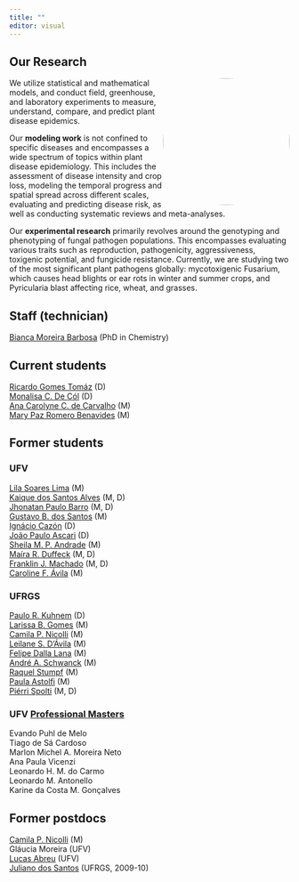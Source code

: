 ```yaml
---
title: ""
editor: visual
---
```


## Our Research

![](figs/lab1.jpg){style="float:right; border-radius: 50%" width="228"}

We utilize statistical and mathematical models, and conduct field, greenhouse, and laboratory experiments to measure, understand, compare, and predict plant disease epidemics.

Our **modeling work** is not confined to specific diseases and encompasses a wide spectrum of topics within plant disease epidemiology. This includes the assessment of disease intensity and crop loss, modeling the temporal progress and spatial spread across different scales, evaluating and predicting disease risk, as well as conducting systematic reviews and meta-analyses.

Our **experimental research** primarily revolves around the genotyping and phenotyping of fungal pathogen populations. This encompasses evaluating various traits such as reproduction, pathogenicity, aggressiveness, toxigenic potential, and fungicide resistance. Currently, we are studying two of the most significant plant pathogens globally: mycotoxigenic Fusarium, which causes head blights or ear rots in winter and summer crops, and Pyricularia blast affecting rice, wheat, and grasses.

## Staff (technician)

[Bianca Moreira Barbosa](https://scholar.google.com.br/citations?hl=pt-BR&user=skRIMCIAAAAJ&view_op=list_works&sortby=pubdate) (PhD in Chemistry)\

## Current students

[Ricardo Gomes Tomáz](https://twitter.com/tomazrg) (D)\
[Monalisa C. De Cól](https://twitter.com/monalisacdc) (D)\
[Ana Carolyne C. de Carvalho](https://twitter.com/AnaCostaCarv) (M)\
[Mary Paz Romero Benavides](https://www.linkedin.com/in/mary-paz-romero-benavides-12073a1ab/) (M)\

## Former students

### UFV

[Lila Soares Lima](https://www.linkedin.com/in/lila-lima-37a51a169/) (M)\
[Kaique dos Santos Alves](https://twitter.com/AlvesKS_) (M, D)\
[Jhonatan Paulo Barro](https://twitter.com/jhonatan_barro) (M, D)\
[Gustavo B. dos Santos](https://www.linkedin.com/in/gustavo-bilibio-dos-santos-a85206140/?originalSubdomain=br) (M)\
[Ignácio Cazón](https://twitter.com/li_cazon) (D)\
[João Paulo Ascari](https://twitter.com/Joao_P_Ascari) (D)\
[Sheila M. P. Andrade](https://twitter.com/sheilaandrade46) (M)\
[Maíra R. Duffeck](https://twitter.com/MahDuffeck) (M, D)\
[Franklin J. Machado](http://www.dfp.ufv.br/departamento/docentes/franklin-jackson-machado/) (M, D)\
[Caroline F. Ávila](https://www.linkedin.com/in/caroline-fernanda-de-avila/?originalSubdomain=br) (M)\

### UFRGS

[Paulo R. Kuhnem](https://www.linkedin.com/in/paulo-roberto-kuhnem-junior-81871b7a/?originalSubdomain=br) (D)\
[Larissa B. Gomes](https://www.linkedin.com/in/larissa-bitencourt-gomes-9a9138151/?originalSubdomain=br) (M)\
[Camila P. Nicolli](https://scholar.google.com/citations?hl=en&user=oRAnEDgAAAAJ&view_op=list_works&sortby=pubdate) (M)\
[Leilane S. D'Ávila](https://scholar.google.com.br/citations?hl=pt-BR&user=SX5_arwAAAAJ&view_op=list_works&sortby=pubdate) (M)\
[Felipe Dalla Lana](https://twitter.com/felipedallalana?lang=en) (M)\
[André A. Schwanck](https://scholar.google.com/citations?hl=pt-BR&user=nNkzz1YAAAAJ&view_op=list_works&sortby=pubdate) (M)\
[Raquel Stumpf](https://www.linkedin.com/in/raquel-stumpf-057a098b/?originalSubdomain=br) (M)\
[Paula Astolfi](https://www.linkedin.com/in/paula-astolfi-a0540330/?originalSubdomain=br) (M)\
[Piérri Spolti](https://twitter.com/SpoltiPierri?ref_src=twsrc%5Egoogle%7Ctwcamp%5Eserp%7Ctwgr%5Eauthor) (M, D)

### UFV [Professional Masters](http://www.mpdefesa.ufv.br/)

Evando Puhl de Melo\
Tiago de Sá Cardoso\
Marlon Michel A. Moreira Neto\
Ana Paula Vicenzi\
Leonardo H. M. do Carmo\
Leonardo M. Antonello\
Karine da Costa M. Gonçalves\

## Former postdocs

[Camila P. Nicolli](https://scholar.google.com/citations?hl=en&user=oRAnEDgAAAAJ&view_op=list_works&sortby=pubdate) (M)\
Gláucia Moreira (UFV)\
[Lucas Abreu](https://www.dfp.ufv.br/departamento/docentes/lucas-m-abreu/) (UFV)\
[Juliano dos Santos](http://lattes.cnpq.br/7345271227384030) (UFRGS, 2009-10)
